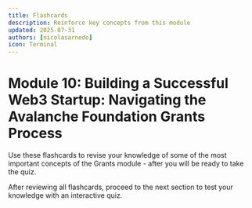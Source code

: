 ```yaml
---
title: Flashcards
description: Reinforce key concepts from this module
updated: 2025-07-31
authors: [nicolasarnedo]
icon: Terminal
---
```



# Module 10: Building a Successful Web3 Startup: Navigating the Avalanche Foundation Grants Process

Use these flashcards to revise your knowledge of some of the most important concepts of the Grants module - after you will be ready to take the quiz.

<Flashcard flashcardSetId="grants-process" quizUrl="/academy/codebase-entrepreneur-fundraising/10-grants/07-quiz" />

<div className="mt-8 p-4 border border-border rounded-lg bg-muted/30">
    <p className="text-sm text-muted-foreground flex items-center gap-2">
        <HelpCircle className="h-4 w-4" />
        <span>After reviewing all flashcards, proceed to the next section to test your knowledge with an interactive quiz.</span>
    </p>
</div>


